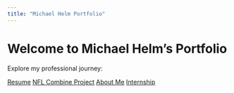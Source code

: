 ```yaml
---
title: "Michael Helm Portfolio"
---
```


# Welcome to Michael Helm's Portfolio

Explore my professional journey:

<div class="link-blocks">
  <a href="Michael Helm Resume F24 DS.pdf" class="link-block">Resume</a>
  <a href="NFL Combine Final Project (Classification).pdf" class="link-block">NFL Combine Project</a>
  <a href="about.qmd" class="link-block">About Me</a>
  <a href="internship.qmd" class="link-block">Internship</a>
</div>
